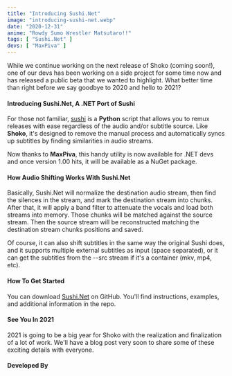 ```yaml
---
title: "Introducing Sushi.Net"
image: "introducing-sushi-net.webp"
date: "2020-12-31"
anime: "Rowdy Sumo Wrestler Matsutaro!!"
tags: [ "Sushi.Net" ]
devs: [ "MaxPiva" ]
---
```


While we continue working on the next release of Shoko (coming soon!), one of our devs has been working on a side
project for some time now and has released a public beta that we wanted to highlight. What better time than right before
we say goodbye to 2020 and hello to 2021?

#### Introducing Sushi.Net, A .NET Port of Sushi

For those not familiar, [sushi](https://github.com/tp7/Sushi) is a **Python** script that allows you to remux releases
with ease regardless of the audio and/or subtitle source. Like **Shoko**, it's designed to remove the manual process and
automatically syncs up subtitles by finding similarities in audio streams.

Now thanks to **MaxPiva**, this handy utility is now available for .NET devs and once version 1.00 hits, it will be
available as a NuGet package.

#### How Audio Shifting Works With Sushi.Net

Basically, Sushi.Net will normalize the destination audio stream, then find the silences in the stream, and mark the
destination stream into chunks. After that, it will apply a band filter to attenuate the vocals and load both streams
into memory. Those chunks will be matched against the source stream. Then the source stream will be reconstructed
matching the destination stream chunks positions and saved.

Of course, it can also shift subtitles in the same way the original Sushi does, and it supports multiple external
subtitles as input (space separated), or it can get the subtitles from the --src stream if it's a container (mkv, mp4,
etc).

#### How To Get Started

You can download [Sushi.Net](https://github.com/maxpiva/Sushi.Net) on GitHub. You'll find instructions, examples, and
additional information in the repo.

#### See You In 2021

2021 is going to be a big year for Shoko with the realization and finalization of a lot of work. We'll have a blog post
very soon to share some of these exciting details with everyone.

#### Developed By
